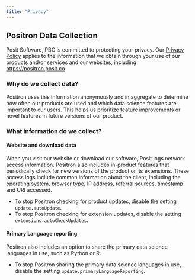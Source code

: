 ```yaml
---
title: "Privacy"
---
```


## Positron Data Collection

Posit Software, PBC is committed to protecting your privacy. Our [Privacy Policy](https://posit.co/about/privacy-policy/) applies to the information that we obtain through your use of our products and/or services and our websites, including [https://positron.posit.co](https://positron.posit.co).

### Why do we collect data?

Positron uses this information anonymously and in aggregate to determine how often our products are used and which data science features are important to our users. This helps us prioritize feature improvements or novel features in future versions of our product.

### What information do we collect?

#### Website and download data

When you visit our website or download our software, Posit logs network access information. Positron also includes in-product features that periodically check for new versions of the product or its extensions. These access logs include common information about the client, including the operating system, browser type, IP address, referral sources, timestamp and URI accessed. 

- To stop Positron checking for product updates, disable the setting `update.autoUpdate`. 
- To stop Positron checking for extension updates, disable the setting `extensions.autoCheckUpdates`.

#### Primary Language reporting

Positron also includes an option to share the primary data science languages in use, such as Python or R.

- To stop Positron sharing the primary data science languages in use, disable the setting `update.primaryLanguageReporting`.
